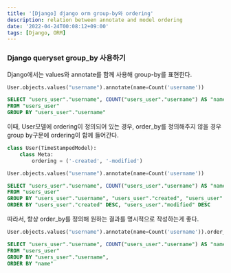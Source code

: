 ```yaml
---
title: '[Django] django orm group-by와 ordering'
description: relation between annotate and model ordering
date: '2022-04-24T00:08:12+09:00'
tags: [Django, ORM]
---
```


### Django queryset group_by 사용하기

Django에서는 values와 annotate를 함께 사용해 group-by를 표현한다.

```python
User.objects.values("username").annotate(name=Count('username'))
```

```sql
SELECT "users_user"."username", COUNT("users_user"."username") AS "name"
FROM "users_user"
GROUP BY "users_user"."username"
```

이때, User모델에 ordering이 정의되어 있는 경우, order_by를 정의해주지 않을 경우 group by구문에 ordering이 함께 들어간다.
```python
class User(TimeStampedModel):
    class Meta:
        ordering = ('-created', '-modified')
```

```python
User.objects.values("username").annotate(name=Count('username'))
```

```sql
SELECT "users_user"."username", COUNT("users_user"."username") AS "name"
FROM "users_user"
GROUP BY "users_user"."username", "users_user"."created", "users_user"."modified"
ORDER BY "users_user"."created" DESC, "users_user"."modified" DESC
```

따라서, 항상 order_by를 정의해 원하는 결과를 명시적으로 작성하는게 좋다.

```python
User.objects.values("username").annotate(name=Count('username')).order_by("name")
```

```sql
SELECT "users_user"."username", COUNT("users_user"."username") AS "name"
FROM "users_user"
GROUP BY "users_user"."username",
ORDER BY "name"
```
